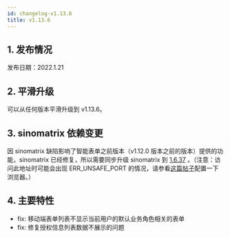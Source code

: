 ```yaml
---
id: changelog-v1.13.6
title: v1.13.6
---
```



## 1. 发布情况

发布日期：2022.1.21

<BundleList version="1.13.6" frontend="1.13.6" backend="1.13.6" font="1.13.0" />

## 2. 平滑升级

可以从任何版本平滑升级到 v1.13.6。

## 3. sinomatrix 依赖变更

因 sinomatrix 缺陷影响了智能表单之前版本（v1.12.0 版本之前的版本）提供的功能，sinomatrix 已经修复，所以需要同步升级 sinomatrix 到 [1.6.37](http://47.93.34.153:10080/sino-matrix/sino-matrix/blob/master/CHANGELOG.md) 。（注意：访问此地址时可能会出现 ERR_UNSAFE_PORT 的情况，请参看[这篇帖子](https://blog.csdn.net/kjcxmx/article/details/118122483)配置一下浏览器。）

## 4. 主要特性

- fix: 移动端表单列表不显示当前用户的默认业务角色相关的表单
- fix: 修复授权信息列表数据不展示的问题
